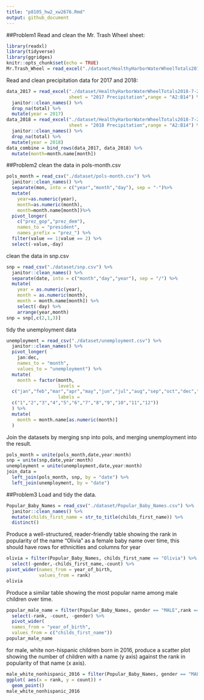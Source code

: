 ```yaml
---
title: "p8105_hw2_xw2676.Rmd"
output: github_document
---
```


##Problem1
Read and clean the Mr. Trash Wheel sheet:
```r
library(readxl)
library(tidyverse)
library(ggridges)
knitr::opts_chunk$set(echo = TRUE)
Mr.Trash_Wheel = read_excel("./dataset/HealthyHarborWaterWheelTotals2018-7-28.xlsx",sheet = "Mr. Trash Wheel",range = "A2:N338") %>% janitor::clean_names() %>% drop_na(dumpster) %>% mutate(sports_balls = as.integer(round(sports_balls,digits = 0)))
```
Read and clean precipitation data for 2017 and 2018:
```r
data_2017 = read_excel("./dataset/HealthyHarborWaterWheelTotals2018-7-28.xlsx",
                       sheet = "2017 Precipitation",range = "A2:B14") %>%
  janitor::clean_names() %>% 
  drop_na(total) %>% 
  mutate(year = 2017)
data_2018 = read_excel("./dataset/HealthyHarborWaterWheelTotals2018-7-28.xlsx",
                       sheet = "2018 Precipitation",range = "A2:B14") %>%
  janitor::clean_names() %>% 
  drop_na(total) %>% 
  mutate(year = 2018)
data_combine = bind_rows(data_2017, data_2018) %>%
  mutate(month=month.name[month])
```
##Problem2
clean the data in pols-month.csv
```r
pols_month = read_csv("./dataset/pols-month.csv") %>%
  janitor::clean_names() %>% 
  separate(mon, into = c("year","month","day"), sep = "-")%>%
  mutate(
    year=as.numeric(year),
    month=as.numeric(month),
    month=month.name[month])%>% 
  pivot_longer(
    c("prez_gop","prez_dem"),
    names_to = "president",
    names_prefix = "prez_") %>% 
  filter(value == 1|value == 2) %>% 
  select(-value,-day) 
```
clean the data in snp.csv
```r
snp = read_csv("./dataset/snp.csv") %>%
  janitor::clean_names() %>% 
  separate(date, into = c("month","day","year"), sep = "/") %>%
  mutate(
    year = as.numeric(year),
    month = as.numeric(month),
    month = month.name[month]) %>% 
    select(-day) %>% 
    arrange(year,month)
snp = snp[,c(2,1,3)]
```
tidy the unemployment data
```r
unemployment = read_csv("./dataset/unemployment.csv") %>%
  janitor::clean_names() %>% 
  pivot_longer(
    jan:dec,
    names_to = "month",
    values_to = "unemployment") %>% 
  mutate(
    month = factor(month, 
                   levels =
  c("jan","feb","mar","apr","may","jun","jul","aug","sep","oct","dec","nov"),
                   labels =
  c("1","2","3","4","5","6","7","8","9","10","11","12"))
  ) %>% 
  mutate(
    month = month.name[as.numeric(month)]
  )
```
Join the datasets by merging snp into pols, and merging unemployment into the result.
```r
pols_month = unite(pols_month,date,year:month)
snp = unite(snp,date,year:month)
unemployment = unite(unemployment,date,year:month)
join_data = 
  left_join(pols_month, snp, by = "date") %>% 
  left_join(unemployment, by = "date")
```
##Problem3
Load and tidy the data. 
```r
Popular_Baby_Names = read_csv("./dataset/Popular_Baby_Names.csv") %>%
  janitor::clean_names() %>% 
  mutate(childs_first_name = str_to_title(childs_first_name)) %>% 
  distinct()
```
Produce a well-structured, reader-friendly table showing the rank in popularity of the name “Olivia” as a female baby name over time, this should have rows for ethnicities and columns for year
```r
olivia = filter(Popular_Baby_Names, childs_first_name == "Olivia") %>%
  select(-gender,-childs_first_name,-count) %>% 
pivot_wider(names_from = year_of_birth,
            values_from = rank)
olivia
```
Produce a similar table showing the most popular name among male children over time.
```r
popular_male_name = filter(Popular_Baby_Names, gender == "MALE",rank == 1) %>% 
  select(-rank, -count, -gender) %>% 
  pivot_wider(
  names_from = "year_of_birth",
  values_from = c("childs_first_name"))
popular_male_name
```
for male, white non-hispanic children born in 2016, produce a scatter plot showing the number of children with a name (y axis) against the rank in popularity of that name (x axis).
```r
male_white_nonhispanic_2016 = filter(Popular_Baby_Names, gender == "MALE", ethnicity == "WHITE NON HISPANIC", year_of_birth == 2016) %>% 
ggplot( aes(x = rank, y = count)) + 
  geom_point()
male_white_nonhispanic_2016
```















